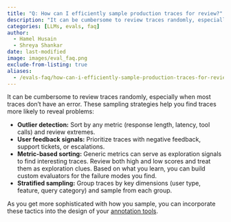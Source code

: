 ```yaml
---
title: "Q: How can I efficiently sample production traces for review?"
description: "It can be cumbersome to review traces randomly, especially when most traces don't have an error"
categories: [LLMs, evals, faq]
author: 
  - Hamel Husain
  - Shreya Shankar
date: last-modified
image: images/eval_faq.png
exclude-from-listing: true
aliases:
  - /evals-faq/how-can-i-efficiently-sample-production-traces-for-review
---
```


It can be cumbersome to review traces randomly, especially when most traces don't have an error. These sampling strategies help you find traces more likely to reveal problems:

- **Outlier detection:** Sort by any metric (response length, latency, tool calls) and review extremes.
- **User feedback signals:** Prioritize traces with negative feedback, support tickets, or escalations.
- **Metric-based sorting:** Generic metrics can serve as exploration signals to find interesting traces. Review both high and low scores and treat them as exploration clues. Based on what you learn, you can build custom evaluators for the failure modes you find.
- **Stratified sampling:** Group traces by key dimensions (user type, feature, query category) and sample from each group.

As you get more sophisticated with how you sample, you can incorporate these tactics into the design of your [annotation tools](/blog/posts/evals-faq/what-makes-a-good-custom-interface-for-reviewing-llm-outputs.html).